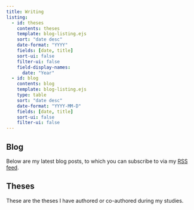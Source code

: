 ```yaml
---
title: Writing
listing: 
  - id: theses
    contents: theses
    template: blog-listing.ejs
    sort: "date desc"
    date-format: "YYYY"
    fields: [date, title]
    sort-ui: false
    filter-ui: false
    field-display-names:
      date: "Year"
  - id: blog
    contents: blog
    template: blog-listing.ejs
    type: table
    sort: "date desc"
    date-format: "YYYY-MM-D"
    fields: [date, title]
    sort-ui: false
    filter-ui: false
---
```


## Blog

Below are my latest blog posts, to which you can subscribe to via my
[RSS feed](https://mackrics.com/blog/index.xml).

:::{#blog}
:::

## Theses

These are the theses I have authored or co-authored during my studies.

:::{#theses}
:::
